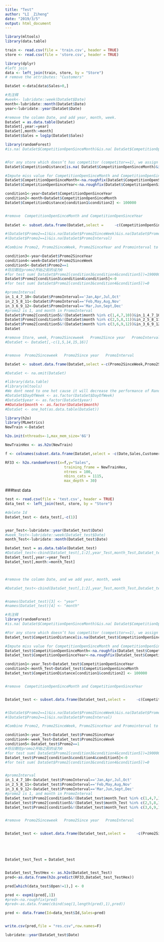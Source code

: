 ```yaml
---
title: "Test"
author: "LI _Ziheng"
date: "2019/3/5"
output: html_document
---
```


```r
library(mltools)
library(data.table) 
```


```r
train <- read.csv(file = 'train.csv', header = TRUE)
store <- read.csv(file = 'store.csv', header = TRUE)
```


```r
library(dplyr)
#left join
data <- left_join(train, store, by = "Store")
# remove the attributes: "Customers"

DataSet <-data[data$Sales>0,]

```

```r
#先注释
#week<- lubridate::week(DataSet$Date)
month<-lubridate::month(DataSet$Date)
year<-lubridate::year(DataSet$Date)
```

```r
#remove the colomn Date, and add year, month, week.
DataSet = as.data.table(DataSet)
DataSet[,year:=year]
DataSet[,month:=month]
DataSet$Sales = log1p(DataSet$Sales)
```

```r
library(randomForest)
#is.na( DataSet$CompetitionOpenSinceMonth)&is.na( DataSet$CompetitionOpenSinceYear)&is.na( DataSet$CompetitionDistance)


#For any store which doesn’t has competitor (competitor==1), we assign CompetitionDistance as a large number 100000. 
DataSet$CompetitionDistance[is.na( DataSet$CompetitionOpenSinceMonth)&is.na( DataSet$CompetitionOpenSinceYear)&is.na( DataSet$CompetitionDistance)] <- 100000

#Impute miss value for CompetitionOpenSinceMonth and CompetitionOpenSinceYear by "na.roughfix"
DataSet$CompetitionOpenSinceMonth<-na.roughfix(DataSet$CompetitionOpenSinceMonth)
DataSet$CompetitionOpenSinceYear<-na.roughfix(DataSet$CompetitionOpenSinceYear)

condition1<-year<DataSet$CompetitionOpenSinceYear
condition2<-month<DataSet$CompetitionOpenSinceMonth
DataSet$CompetitionDistance[condition1&condition2] <- 100000


#remove  CompetitionOpenSinceMonth and CompetitionOpenSinceYear
 
DataSet <- subset.data.frame(DataSet,select =     -c(CompetitionOpenSinceMonth,CompetitionOpenSinceYear))

```

```r
#(DataSet$Promo2==1)&is.na(DataSet$Promo2SinceWeek)&is.na(DataSet$Promo2SinceYear)
#(DataSet$Promo2==1)&is.na(DataSet$PromoInterval)

#Combine Promo2, Promo2SinceWeek, Promo2SinceYear and Promointerval to a promotion 2 indicator in historical sales data. The indicator indicates on a certain day whether a certain store is on promotion 2.

condition3<-year<DataSet$Promo2SinceYear
condition4<-week<DataSet$Promo2SinceWeek
condition5<-DataSet$Promo2==1
#将日期在promo2开始之前的设为0
#for test sum( DataSet$Promo2[condition3&condition4&condition5])=190000
DataSet$Promo2[condition3&condition4&condition5]<-0
#for test sum( DataSet$Promo2[condition3&condition4&condition5])=0

```


```r
#promoInterval 
in_1_4_7_10<-DataSet$PromoInterval=='Jan,Apr,Jul,Oct'
in_2_5_8_11<-DataSet$PromoInterval=='Feb,May,Aug,Nov'
in_3_6_9_12<-DataSet$PromoInterval=='Mar,Jun,Sept,Dec'
#promo2 is 1, and month in PromoInterval
DataSet$Promo2[condition5&!(DataSet$month %in% c(1,4,7,10))&in_1_4_7_10]<-0
DataSet$Promo2[condition5&!(DataSet$month %in% c(2,5,8,11))&in_2_5_8_11]<-0
DataSet$Promo2[condition5&!(DataSet$month %in% c(3,6,9,12))&in_3_6_9_12]<-0
DataSet
```

```r

#remove Store, week, Promo2Sinceweek   Promo2Since year   PromoInterval
#DataSet <- DataSet[,-c(1,5,14,15,16)]


#remove  Promo2Sinceweek   Promo2Since year   PromoInterval

DataSet <- subset.data.frame(DataSet,select =-c(Promo2SinceWeek,Promo2SinceYear,PromoInterval))

#DataSet <- na.omit(DataSet)

```




```r
#library(data.table)
#library(mltools)
#We dont need to one hot cause it will decrease the performance of RandomF
#DataSet$DayOfWeek <- as.factor(DataSet$DayOfWeek)
#DataSet$year <- as.factor(DataSet$year)
##DataSet$month <- as.factor(DataSet$month)
#DataSet <- one_hot(as.data.table(DataSet))
```


```r
library(h2o)
library(MLmetrics)
NewTrain <-DataSet

h2o.init(nthreads=-1,max_mem_size='6G')

NewTrainHex <- as.h2o(NewTrain)

f <- colnames(subset.data.frame(DataSet,select = -c(Date,Sales,Customers)))

RF33 <- h2o.randomForest(x=f,y="Sales",
                           training_frame = NewTrainHex,
                           ntrees = 100,
                           nbins_cats = 1115,
                           max_depth = 30)
```


###test data
```r
test <- read.csv(file = 'test.csv', header = TRUE)
data_test <- left_join(test, store, by = "Store")

#delete Id 
DataSet_test <- data_test[,-c(1)]


year_Test<-lubridate::year(DataSet_test$Date)
#week_Test<-lubridate::week(DataSet_test$Date)
month_Test<-lubridate::month(DataSet_test$Date)

DataSet_test = as.data.table(DataSet_test)
#DataSet_test<-cbind(DataSet_test[,1:2],year_Test,month_Test,DataSet_test[,4:ncol(DataSet_test)])
DataSet_test[,year:=year_Test]
DataSet_test[,month:=month_Test]



#remove the colomn Date, and we add year, month, week

#DataSet_test<-cbind(DataSet_test[,1:2],year_Test,month_Test,DataSet_test[,4:ncol(DataSet_test)])


#names(DataSet_test)[3] <- "year"
#names(DataSet_test)[4] <- "month"
```

```r
#先注释
library(randomForest)
#is.na( DataSet$CompetitionOpenSinceMonth)&is.na( DataSet$CompetitionOpenSinceYear)&is.na( DataSet$CompetitionDistance)

#For any store which doesn’t has competitor (competitor==1), we assign CompetitionDistance as a large number 100000. 
DataSet_test$CompetitionDistance[is.na(DataSet_test$CompetitionOpenSinceMonth)&is.na(DataSet_test$CompetitionOpenSinceYear)&is.na( DataSet_test$CompetitionDistance)] <- 100000

#Impute miss value for CompetitionOpenSinceMonth and CompetitionOpenSinceYear by "na.roughfix"
DataSet_test$CompetitionOpenSinceMonth<-na.roughfix(DataSet_test$CompetitionOpenSinceMonth)
DataSet_test$CompetitionOpenSinceYear<-na.roughfix(DataSet_test$CompetitionOpenSinceYear)

condition1<-year_Test<DataSet_test$CompetitionOpenSinceYear
condition2<-month_Test<DataSet_test$CompetitionOpenSinceMonth
DataSet_test$CompetitionDistance[condition1&condition2] <- 100000


#remove  CompetitionOpenSinceMonth and CompetitionOpenSinceYear


DataSet_test <- subset.data.frame(DataSet_test,select =     -c(CompetitionOpenSinceMonth,CompetitionOpenSinceYear))


#(DataSet$Promo2==1)&is.na(DataSet$Promo2SinceWeek)&is.na(DataSet$Promo2SinceYear)
#(DataSet$Promo2==1)&is.na(DataSet$PromoInterval)

#Combine Promo2, Promo2SinceWeek, Promo2SinceYear and Promointerval to a promotion 2 indicator in historical sales data. The indicator indicates on a certain day whether a certain store is on promotion 2.

condition3<-year_Test<DataSet_test$Promo2SinceYear
condition4<-week_Test<DataSet_test$Promo2SinceWeek
condition5<-DataSet_test$Promo2==1
#将日期在promo2开始之前的设为0
#for test sum( DataSet$Promo2[condition3&condition4&condition5])=190000
DataSet_test$Promo2[condition3&condition4&condition5]<-0
#for test sum( DataSet$Promo2[condition3&condition4&condition5])=0


#promoInterval 
in_1_4_7_10<-DataSet_test$PromoInterval=='Jan,Apr,Jul,Oct'
in_2_5_8_11<-DataSet_test$PromoInterval=='Feb,May,Aug,Nov'
in_3_6_9_12<-DataSet_test$PromoInterval=='Mar,Jun,Sept,Dec'
#promo2 is 1, and month in PromoInterval
DataSet_test$Promo2[condition5&!(DataSet_test$month_Test %in% c(1,4,7,10))&in_1_4_7_10]<-0
DataSet_test$Promo2[condition5&!(DataSet_test$month_Test %in% c(2,5,8,11))&in_2_5_8_11]<-0
DataSet_test$Promo2[condition5&!(DataSet_test$month_Test %in% c(3,6,9,12))&in_3_6_9_12]<-0


#remove  Promo2Sinceweek   Promo2Since year   PromoInterval


DataSet_test <- subset.data.frame(DataSet_test,select =     -c(Promo2SinceWeek,Promo2SinceYear,PromoInterval))






```



```r

DataSet_test_Test = DataSet_test


DataSet_test_TestHex <- as.h2o(DataSet_test_Test)
pred<-as.data.frame(h2o.predict(RF33,DataSet_test_TestHex)) 

pred[which(data_test$Open!=1),] <- 0

pred <- expm1(pred[,1])
#pred<-na.roughfix(pred)
#pred<-as.data.frame(cbind(seq(1,length(pred),1),pred))

pred <- data.frame(Id=data_test$Id,Sales=pred)


write.csv(pred,file = "res.csv",row.names=F)

```



```r
lubridate::year(DataSet_test$Date)

```